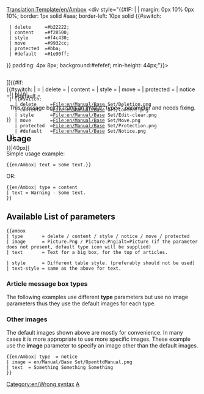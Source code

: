 <noinclude>[[Translation:Template/en/Ambox]]</noinclude><!-- 
      Wiki Ambox code adaptation

--><includeonly><div style="{{#IF: {{{style|}}} | {{{style}}} | margin: 0px 10% 0px 10%; border: 1px solid #aaa; border-left: 10px solid {{#switch:{{{type|}}} 
  | delete     =#b22222;
  | content    =#f28500;
  | style      =#f4c430;
  | move       =#9932cc;
  | protected  =#bba;
  | #default   =#1e90ff;
}} padding: 4px 8px; background:#efefef; min-height: 44px;"}}>
<div style="position: absolute;">[[{{#if:{{{image|}}}
  | File:{{{image}}}
  | {{#switch:{{{type|}}}
    | delete     =File:en/Manual/Base Set/Deletion.png
    | content    =File:en/Manual/Base Set/Content.png
    | style      =File:en/Manual/Base Set/Edit-clear.png
    | move       =File:en/Manual/Base Set/Move.png
    | protected  =File:en/Manual/Base Set/Protection.png
    | #default   =File:en/Manual/Base Set/Notice.png
  }}
}}|40px]]</div>
<div style="border: none; padding: 2px 2px 2px 62px;">
<span style="{{#IF: {{{text-style|}}} | {{{text-style}}} | }}"> {{{text|}}} </span>
</div></div><!-- 
Detect and report usage with faulty [[Template:Ambox#Article message box types|"type"]] parameter:
-->{{#switch:{{{type|}}}
|            = <!--No type fed, is also valid input --> 
| delete     =
| content    = 
| style      =
| move       =
| protected  =
| notice     =
| #default   = <div style="text-align: center;">This message box is using an invalid "type={{{type|}}}" parameter and needs fixing.</div>[[Category:en/Wrong syntax]]
}}</includeonly><noinclude>

==Usage==
Simple usage example:
<pre>
{{en/Ambox| text = Some text.}}
</pre>
{{en/Ambox| text = Some text.}}

OR:
<pre>
{{en/Ambox| type = content
| text = Warning - Some text.
}}
</pre>
{{en/Ambox| type = content | text = Warning - Some text.}}

== Available List of parameters==
<pre>
{{ambox
| type       = delete / content / style / notice / move / protected
| image      = Picture.Png / Picture.Png|alt=Picture (if the parameter does not present, default type icon will be supplied)
| text       = Text for a big box, for the top of articles.

| style      = Different table style. (preferably should not be used)
| text-style = same as the above for text.
</pre>

=== Article message box types ===

The following examples use different '''type''' parameters but use no image parameters thus they use the default images for each type.


{{en/Ambox| type  = delete
| text  = type=<u>delete</u> – Deletion issues, such as {{en/S|delete}}.
}}
{{en/Ambox| type  = content
| text  = type=<u>content</u> – Content issues, such as {{en/S|Warning}}.
}}
{{en/Ambox| type  = style
| text  = type=<u>style</u> – Style issues, such as {{en/S|cleanup}}.
}}
{{en/Ambox| type  = notice
| text  = type=<u>notice</u> – Article notices, such as {{en/S|current}}.
}}
{{en/Ambox| type  = move
| text  = type=<u>move</u> – Merge, split and transwiki proposals, such as {{en/S|split}}.
}}
{{en/Ambox| type  = protected
| text  = type=<u>protected</u> – Protection notices, such as {{en/S|Historical}}.
}}

=== Other images ===

The default images shown above are mostly for convenience. In many cases it is more appropriate to use more specific images. These example use the '''image''' parameter to specify an image other than the default images.

<pre>{{en/Ambox| type  = notice
| image = en/Manual/Base Set/OpenttdManual.png
| text  = Something Something Something 
}}</pre>

{{en/Ambox| type  = notice
| image = en/Manual/Base Set/OpenttdManual.png
| text  = Something Something Something 
}}

[[Category:en/Manual/Base Set/Message boxes|A]]
</noinclude><!--

  CSS if the option will become available

/* Article message box styles */
table.ambox {
    margin: 0px 10%;   /* 10% = Will not overlap with other elements */
    border: 1px solid #aaa; 
    border-left: 10px solid #1e90ff;    /* Default "notice" blue */
    background: #fbfbfb; 
}
table.ambox + table.ambox {   /* Single border between stacked boxes. */
    margin-top: -1px;
}
.ambox th.mbox-text, 
.ambox td.mbox-text {            /* The message body cell(s) */
    padding: 0.25em 0.5em;       /* 0.5em left/right */
}
.ambox td.mbox-image {           /* The left image cell */
    padding: 2px 0 2px 0.5em;    /* 0.5em left, 0px right */
}
.ambox td.mbox-imageright {      /* The right image cell */
    padding: 2px 0.5em 2px 0;    /* 0px left, 0.5em right */
}

table.ambox-notice {
    border-left: 10px solid #1e90ff;    /* Blue */
}
table.ambox-speedy {
    border-left: 10px solid #b22222;    /* Red */
    background: #fee;                   /* Pink */
}
table.ambox-delete {
    border-left: 10px solid #b22222;    /* Red */
}
table.ambox-content {
    border-left: 10px solid #f28500;    /* Orange */
}
table.ambox-style {
    border-left: 10px solid #f4c430;    /* Yellow */
}
table.ambox-move {
    border-left: 10px solid #9932cc;    /* Purple */
}
table.ambox-protection {
    border-left: 10px solid #bba;       /* Gray-gold */
}
-->